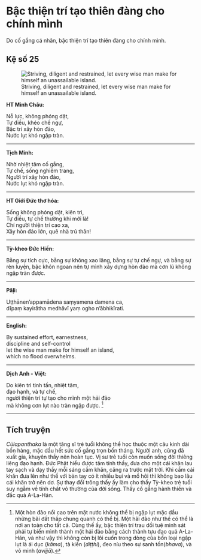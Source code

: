 # Bậc thiện trí tạo thiên đàng cho chính mình {- #bac-thien-tri-tao-thien-dang-cho-minh}

Do cố gắng cá nhân, bậc thiện trí tạo thiên đàng cho chính mình.  

## Kệ số 25 {- #ke-so-25}

![Striving, diligent and restrained, let every wise man make for himself an unassailable island.](images/kinh-phap-cu-ke-so-25-dhammapada-verse-25.jpg){fig-align="center" .lightbox}

**HT Minh Châu:**

Nỗ lực, không phóng dật,  
Tự điều, khéo chế ngự,  
Bậc trí xây hòn đảo,  
Nước lụt khó ngập tràn.  

<hr class="divider">

**Tịch Minh:**

Nhờ nhiệt tâm cố gắng,  
Tự chế, sống nghiêm trang,  
Người trí xây hòn đảo,  
Nước lụt khó ngập tràn.  

<hr class="divider">

**HT Giới Đức thơ hóa:**

Sống không phóng dật, kiên trì,  
Tự điều, tự chế thường khi mới là!  
Chí người thiện trí cao xa,  
Xây hòn đảo lớn, quê nhà trú thân!  

<hr class="divider">

**Tỳ-kheo Đức Hiền:**

Bằng sự tích cực, bằng sự không xao lãng, bằng sự tự chế ngự, và bằng sự rèn luyện, bậc khôn ngoan nên tự mình xây dựng hòn đảo mà cơn lũ không ngập tràn được.  

<hr class="divider">

**Pāḷi:**

Uṭṭhānen'appamādena saṃyamena damena ca,  
dīpaṃ kayirātha medhāvī yaṃ ogho n'ābhikīrati.  

<hr class="divider">

**English:**

By sustained effort, earnestness,  
discipline and self-control  
let the wise man make for himself an island,  
which no flood overwhelms.  

<hr class="divider">

**Dịch Anh - Việt:**

Do kiên trì tinh tấn, nhiệt tâm,  
đạo hạnh, và tự chế,  
người thiện trí tự tạo cho mình một hải đảo  
mà không cơn lụt nào tràn ngập được. [^1]

<hr class="divider">

## Tích truyện {- #tich-truyen}

*Cūlapanthaka* là một tăng sĩ trẻ tuổi không thể học thuộc một câu kinh dài bốn hàng, mặc dầu hết sức cố gắng trọn bốn tháng. Người anh, cũng đã xuất gia, khuyên thầy nên hoàn tục. Vị sư trẻ tuổi còn muốn sống đời thiêng liêng đạo hạnh. Ðức Phật hiểu được tâm tính thầy, đưa cho một cái khăn lau tay sạch và dạy thầy mỗi sáng cầm khăn, căng ra trước mặt trời. Khi cầm cái khăn đưa lên như thế với bàn tay có ít nhiều bụi và mồ hôi thì không bao lâu cái khăn trở nên dơ. Sự thay đổi trông thấy ấy làm cho thầy Tỳ-kheo trẻ tuổi suy ngẫm về tính chất vô thường của đời sống. Thầy cố gắng hành thiền và đắc quả A-La-Hán.

[^1]: Một hòn đảo nổi cao trên mặt nước không thể bị ngập lụt mặc dầu những bãi đất thấp chung quanh có thể bị. Một hải đảo như thế có thể là nơi an toàn cho tất cả. Cùng thế ấy, bậc thiện trí trau dồi tuệ minh sát phải tự biến mình thành một hải đảo bằng cách thành tựu đạo quả A-La-Hán, và như vậy thì không còn bị lôi cuốn trong dòng của bốn loại ngập lụt là ái dục (*kāma*), tà kiến (*diṭṭhi*), đeo níu theo sự sanh tồn(*bhava*), và vô minh (*avijjā*).